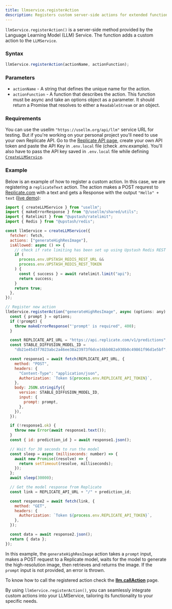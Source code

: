 ```yaml
---
title: llmservice.registerAction
description: Registers custom server-side actions for extended functionality.
---
```


`llmService.registerAction()` is a server-side method provided by the Language Learning Model (LLM) Service.
The function adds a custom action to the `LLMService`.

### Syntax

```javascript
llmService.registerAction(actionName, actionFunction);
```

### Parameters

- `actionName` - A string that defines the unique name for the action.
- `actionFunction` - A function that describes the action. This function must be async and take an options object as a parameter. It should return a Promise that resolves to either a `ReadableStream` or an object.

### Requirements

You can use the usellm `"https://usellm.org/api/llm"` service URL for testing. But if you're working
on your personal project you'll need to use your own Replicate API. Go to the [Replicate API page](https://replicate.com/account/api-tokens),
create your own API token and paste the API Key in `.env.local` file (check .env.example). You'll also have to
pass the API key saved in `.env.local` file while defining [`CreateLLMService`](https://usellm.org/docs/api-reference/create-llm-service).

### Example

Below is an example of how to register a custom action. In this case, we are registering a `replicateText` action.
The action makes a POST requrest to [Replicate.com](https://replicate.com/docs/reference/http#predictions.create) with a text and gets a Response with the output `"Hello" + text` ([live demo](http://usellm.org/demo/register-action)):

```javascript
import { createLLMService } from "usellm";
import { makeErrorResponse } from "@/usellm/shared/utils";
import { Ratelimit } from "@upstash/ratelimit";
import { Redis } from "@upstash/redis";

const llmService = createLLMService({
  fetcher: fetch,
  actions: ["generateHighResImage"],
  isAllowed: async () => {
    // check if rate limiting has been set up using Upstash Redis REST API
    if (
      process.env.UPSTASH_REDIS_REST_URL &&
      process.env.UPSTASH_REDIS_REST_TOKEN
    ) {
      const { success } = await ratelimit.limit("api");
      return success;
    }
    return true;
  },
});

// Register new action
llmService.registerAction("generateHighResImage", async (options: any) => {
  const { prompt } = options;
  if (!prompt) {
    throw makeErrorResponse("'prompt' is required", 400);
  }

  const REPLICATE_API_URL = "https://api.replicate.com/v1/predictions";
  const STABLE_DIFFUSION_MODEL_ID =
    "db21e45d3f7023abc2a46ee38a23973f6dce16bb082a930b0c49861f96d1e5bf";

  const response1 = await fetch(REPLICATE_API_URL, {
    method: "POST",
    headers: {
      "Content-Type": "application/json",
      Authorization: `Token ${process.env.REPLICATE_API_TOKEN}`,
    },
    body: JSON.stringify({
      version: STABLE_DIFFUSION_MODEL_ID,
      input: {
        prompt: prompt,
      },
    }),
  });

  if (!response1.ok) {
    throw new Error(await response1.text());
  }
  const { id: prediction_id } = await response1.json();

  // Wait for 30 seconds to run the model
  const sleep = async (milliseconds: number) => {
    await new Promise((resolve) => {
      return setTimeout(resolve, milliseconds);
    });
  };
  await sleep(30000);

  // Get the model response from Replicate
  const link = REPLICATE_API_URL + "/" + prediction_id;

  const response2 = await fetch(link, {
    method: "GET",
    headers: {
      Authorization: `Token ${process.env.REPLICATE_API_TOKEN}`,
    },
  });

  const data = await response2.json();
  return { data };
});
```

In this example, the `generateHighResImage` action takes a `prompt` input, makes a POST request to a
Replicate model, waits for the model to generate the high-resolution image, then retrieves and
returns the image. If the `prompt` input is not provided, an error is thrown.

To know how to call the registered action check the [**llm.callAction**](http://usellm.org/docs/api-reference/call-action) page.

By using `llmService.registerAction()`, you can seamlessly integrate custom actions into your LLMService, tailoring its functionality to your specific needs.
